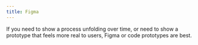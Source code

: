 ```yaml
---
title: Figma
---
```


If you need to show a process unfolding over time, or need to show a prototype that feels more real to users, Figma or code prototypes are best.

